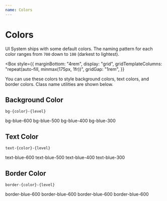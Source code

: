```yaml
---
name: Colors
---
```



# Colors

UI System ships with some default colors. The naming pattern for each color ranges from `700` down to `100` (darkest to lightest).

<Box
  style={{
    marginBottom: "4rem",
    display: "grid",
    gridTemplateColumns: "repeat(auto-fill, minmax(175px, 1fr))",
    gridGap: "1rem",
  }}
>
  <ColorSwatch color="grey" />
  <ColorSwatch color="red" />
  <ColorSwatch color="orange" />
  <ColorSwatch color="yellow" />
  <ColorSwatch color="green" />
  <ColorSwatch color="teal" />
  <ColorSwatch color="blue" />
  <ColorSwatch color="indigo" />
  <ColorSwatch color="purple" />
  <ColorSwatch color="pink" />
</Box>

You can use these colors to style background colors, text colors, and border colors. Class name utilities are shown below.

## Background Color

`bg-{color}-{level}`

<Playground>
  <Box className="font-mono flex justify-between border bg-grey-100 p-2 rounded">
    <Box className="bg-blue-600 text-white text-sm p-3 rounded-sm m-2">
      bg-blue-600
    </Box>
    <Box className="bg-blue-500 text-white text-sm p-3 rounded-sm m-2">
      bg-blue-500
    </Box>
    <Box className="bg-blue-400 text-white text-sm p-3 rounded-sm m-2">
      bg-blue-400
    </Box>
    <Box className="bg-blue-300 text-sm p-3 rounded-sm m-2">bg-blue-300</Box>
  </Box>
</Playground>

## Text Color

`text-{color}-{level}`

<Playground>
  <Box className="font-mono flex justify-between border bg-grey-100 p-2 rounded">
    <Box className="text-blue-600 text-sm p-3 rounded-sm m-2">
      text-blue-600
    </Box>
    <Box className="text-blue-500 text-sm p-3 rounded-sm m-2">
      text-blue-500
    </Box>
    <Box className="text-blue-400 text-sm p-3 rounded-sm m-2">
      text-blue-400
    </Box>
    <Box className="text-blue-300 text-sm p-3 rounded-sm m-2">
      text-blue-300
    </Box>
  </Box>
</Playground>

## Border Color

`border-{color}-{level}`

<Playground>
  <Box className="font-mono flex justify-between border bg-grey-100 p-2 rounded">
    <Box className="border border-blue-600 text-sm p-3 rounded-sm m-2">
      border-blue-600
    </Box>
    <Box className="border border-blue-500 text-sm p-3 rounded-sm m-2">
      border-blue-600
    </Box>
    <Box className="border border-blue-400 text-sm p-3 rounded-sm m-2">
      border-blue-600
    </Box>
    <Box className="border border-blue-300 text-sm p-3 rounded-sm m-2">
      border-blue-600
    </Box>
  </Box>
</Playground>
